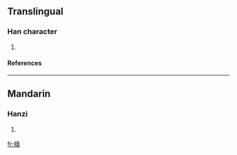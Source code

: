 ==Translingual==
===Han character===
{{Han char|rn=75|rad=木|as=14|sn=18|four=4093<sub>2</sub>|canj=木卜口人 (DYRO)}}
# {{defn|Han|sort=木14}}
====References====
{{Han ref|kx=0558.460|dkj=15744|hdz=21310.040|uh=6ABA|ud=27322|bh=EFE2|bd=61410}}

----
==Mandarin==
===Hanzi===
{{cmn-hanzi|pin=[[gǎo]] (gao3)|wg=kao<sup>3</sup>}}
# {{defn|Mandarin}}

[[fr:檺]]